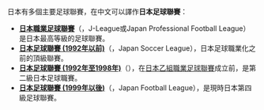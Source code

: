 日本有多個主要足球聯賽，在中文可以譯作'''日本足球聯賽'''：

*'''[[日本職業足球聯賽|日本職業足球聯賽]]'''（{{lang|ja|日本プロサッカーリーグ}}，J-League或Japan Professional Football League）是日本最高等級的足球聯賽。
*'''[[日本足球聯賽_(1992年以前)|日本足球聯賽 (1992年以前)]]'''（{{lang|ja|日本サッカーリーグ}}，Japan Soccer League），日本足球職業化之前的頂級聯賽。
*'''[[日本足球聯賽_(1992年至1998年)|日本足球聯賽 (1992年至1998年)]]'''（{{lang|ja|ジャパンフットボールリーグ}}），在[[日本乙組職業足球聯賽|日本乙組職業足球聯賽]]成立前，是第二級日本足球職賽。
*'''[[日本足球聯賽_(1999年以後)|日本足球聯賽 (1999年以後)]]'''（{{lang|ja|日本フットボールリーグ}}，Japan Football League），是現時日本第四級足球聯賽。

{{disambig|cat=六字消歧義}}